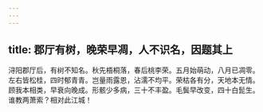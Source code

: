```yaml
---
---
---
```

title: 郡厅有树，晚荣早凋，人不识名，因题其上
---



浔阳郡厅后，有树不知名。秋先梧桐落，春后桃李荣。五月始萌动，八月已凋零。左右皆松桂，四时郁青青。岂量雨露恩，沾濡不均平。荣枯各有分，天地本无情。顾我本相类，早衰向晚成。形骸少多病，三十不丰盈。毛鬓早改变，四十白髭生。谁教两萧索？相对此江城！